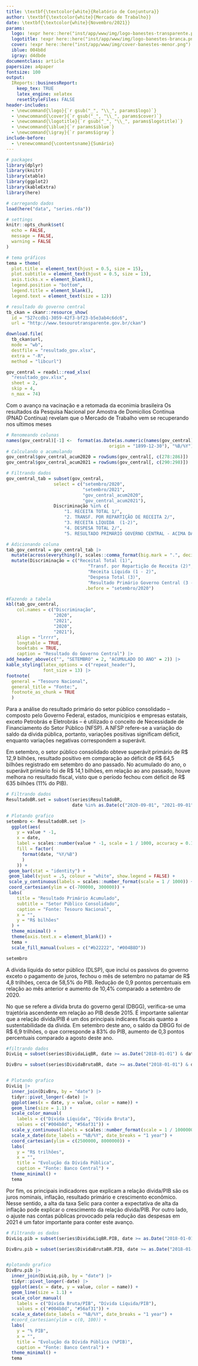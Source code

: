 ```yaml
---
title: \textbf{\textcolor{white}{Relatório de Conjuntura}}
author: \textbf{\textcolor{white}{Mercado de Trabalho}}
date: \textbf{\textcolor{white}{Novembro/2021}}
params:
  logo: !expr here::here("inst/app/www/img/logo-banestes-transparente.png")
  logotitle: !expr here::here("inst/app/www/img/logo-banestes-branca.png")
  cover: !expr here::here("inst/app/www/img/cover-banestes-menor.png")
  iblue: 004b8d
  igray: d4dbde
documentclass: article
papersize: a4paper
fontsize: 100
output:
  IReports::businessReport:
    keep_tex: TRUE
    latex_engine: xelatex
    resetStyleFiles: FALSE
header-includes: 
  - \newcommand{\logo}{`r gsub("_", "\\_", params$logo)`}
  - \newcommand{\cover}{`r gsub("_", "\\_", params$cover)`}
  - \newcommand{\logotitle}{`r gsub("_", "\\_", params$logotitle)`}
  - \newcommand{\iblue}{`r params$iblue`}
  - \newcommand{\igray}{`r params$igray`}
include-before:
  - \renewcommand{\contentsname}{Sumário}
---
```



```r

# packages
library(dplyr)
library(knitr)
library(xtable)
library(ggplot2)
library(kableExtra)
library(here)

# carregando dados
load(here("data", "series.rda"))

# settings
knitr::opts_chunk$set(
  echo = FALSE,
  message = FALSE,
  warning = FALSE
)

# tema gráficos
tema = theme(
  plot.title = element_text(hjust = 0.5, size = 15),
  plot.subtitle = element_text(hjust = 0.5, size = 13),
  axis.ticks.x = element_blank(),
  legend.position = "bottom",
  legend.title = element_blank(),
  legend.text = element_text(size = 12))

# resultado do governo central
tb_ckan = ckanr::resource_show(
  id = "527ccdb1-3059-42f3-bf23-b5e3ab4c6dc6",
  url = "http://www.tesourotransparente.gov.br/ckan")

download.file(
  tb_ckan$url,
  mode = "wb",
  destfile = "resultado_gov.xlsx",
  extra = "-R",
  method = "libcurl")

gov_central = readxl::read_xlsx(
  "resultado_gov.xlsx",
  sheet = 2,
  skip = 4,
  n_max = 74)
```

\maketitle
\tableofcontents
\clearpage

\section{Mercado de trabalho} 
 \vspace{0.5cm}

Com o avanço na vacinação e a retomada da econimia brasileira Os resultados da Pesquisa Nacional por Amostra de Domicílios Contínua (PNAD Contínua) revelam que o Mercado de Trabalho vem se recuperando nos ultimos meses
```r
# Renomeando colunas
names(gov_central)[-1] <-  format(as.Date(as.numeric(names(gov_central)[-1]),
                                       origin = "1899-12-30"), "%B/%Y")
# Calculando o acumulando
gov_central$gov_central_acum2020 = rowSums(gov_central[, c(278:286)])
gov_central$gov_central_acum2021 = rowSums(gov_central[, c(290:298)])

# Filtrando dados
gov_central_tab = subset(gov_central,
                  select = c("setembro/2020",
                             "setembro/2021",
                             "gov_central_acum2020",
                             "gov_central_acum2021"),
                  Discriminação %in% c(
                      "1. RECEITA TOTAL 1/",
                      "2. TRANSF. POR REPARTIÇÃO DE RECEITA 2/",
                      "3. RECEITA LÍQUIDA  (1-2)",
                      "4. DESPESA TOTAL 2/",
                      "5. RESULTADO PRIMÁRIO GOVERNO CENTRAL - ACIMA DA LINHA (3 - 4)"))

# Adicionando coluna
tab_gov_central = gov_central_tab |>
  mutate(across(everything(), scales::comma_format(big.mark = ".", decimal.mark = ","))) |>
  mutate(Discriminação = c("Receital Total (1)",
                               "Transf. por Repartição de Receita (2)",
                               "Receita Líquida (1 - 2)",
                               "Despesa Total (3)",
                               "Resultado Primário Governo Central (3 - 4)"),
                              .before = "setembro/2020")

#Fazendo a tabela
kbl(tab_gov_central,
    col.names = c("Discriminação",
                  "2020",
                  "2021",
                  "2020",
                  "2021"),
    align = "lrrrr",
    longtable = TRUE,
    booktabs = TRUE,
    caption = "Resultado do Governo Central") |>
add_header_above(c("", "SETEMBRO" = 2, "ACUMULADO DO ANO" = 2)) |>
kable_styling(latex_options = c("repeat_header"),
              font_size = 13) |>
footnote(
  general = "Tesouro Nacional",
  general_title = "Fonte:",
  footnote_as_chunk	= TRUE
  )
```

\newpage

\section{Estatísticas Fiscais: Análise abaixo da linha} 
 \vspace{0.5cm}
 
 Para a análise do resultado primário do setor público consolidado – composto pelo Governo Federal, estados, municípios e empresas estatais, exceto Petrobrás e Eletrobrás – é utilizado o conceito de Necessidade de Financiamento do Setor Público (NFSP). A NFSP refere-se a variação do saldo da dívida pública, portanto, variações positivas significam déficit, enquanto variações negativas correspondem a superávit. 

Em setembro, o setor público consolidado obteve superávit primário de R\$ 12,9 bilhões, resultado positivo em comparação ao déficit de R\$ 64,5 bilhões registrado em setembro do ano passado. No acumulado do ano, o superávit primário foi de R\$ 14,1 bilhões, em relação ao ano passado, houve melhora no resultado fiscal, visto que o período fechou com déficit de R\$ 635 bilhões (11\% do PIB). 

```r
# Filtrando dados
ResultadoBR.set = subset(series$ResultadoBR,
                         date %in% as.Date(c("2020-09-01", "2021-09-01")))

# Plotando grafico
setembro <- ResultadoBR.set |>
  ggplot(aes(
    y = value * -1,
    x = date,
    label = scales::number(value * -1, scale = 1 / 1000, accuracy = 0.1),
    fill = factor(
      format(date, "%Y/%B")
      )
    )) +
 geom_bar(stat = "identity") +
 geom_label(vjust = .5, colour = "white", show.legend = FALSE) +
 scale_y_continuous(labels = scales::number_format(scale = 1 / 1000)) +
 coord_cartesian(ylim = c(-700000, 300000)) +
 labs(
    title = "Resultado Primário Acumulado",
    subtitle = "Setor Público Consolidado",
    caption = "Fonte: Tesouro Nacional",
    x = "",
    y = "R$ bilhões"
  ) +
  theme_minimal() +
  theme(axis.text.x = element_blank()) +
  tema +
  scale_fill_manual(values = c("#b22222", "#004B8D"))

setembro
```

A dívida líquida do setor público (DLSP), que inclui os passivos do governo exceto o pagamento de juros, fechou o mês de setembro no patamar de R$ 4,8 trilhões, cerca de 58,5% do PIB. Redução de 0,9 pontos percentuais em relação ao mês anterior e aumento de 10,4% comparado a setembro de 2020. 

No que se refere a dívida bruta do governo geral (DBGG), verifica-se uma trajetória ascendente em relação ao PIB desde 2015. É importante salientar que a relação dívida/PIB é um dos principais indicares fiscais quanto a sustentabilidade da dívida. Em setembro deste ano, o saldo da DBGG foi de R$ 6,9 trilhões, o que corresponde a 83% do PIB, aumento de 0,3 pontos percentuais comparado a agosto deste ano.


```r
#filtrando dados
DivLiq = subset(series$DividaLiqBR, date >= as.Date("2018-01-01") & date <= as.Date("2021-09-01"))

DivBru = subset(series$DividaBrutaBR, date >= as.Date("2018-01-01") & date <= as.Date("2021-09-01"))


# Plotando grafico
DivLiq |>
  inner_join(DivBru, by = "date") |>
  tidyr::pivot_longer(-date) |>
  ggplot(aes(x = date, y = value, color = name)) +
  geom_line(size = 1.1) +
  scale_color_manual(
    labels = c("Dívida Líquida", "Dívida Bruta"),
    values = c("#004b8d", "#56af31")) +
  scale_y_continuous(labels = scales::number_format(scale = 1 / 1000000)) +
  scale_x_date(date_labels = "%B/%Y", date_breaks = "1 year") +
  coord_cartesian(ylim = c(2500000, 8000000)) +
  labs(
    y = "R$ trilhões",
    x = "",
    title = "Evolução da Dívida Pública",
    caption = "Fonte: Banco Central") +
  theme_minimal() +
  tema
```

Por fim, os principais indicadores que explicam a relação dívida/PIB são os juros nominais, inflação, resultado primário e crescimento econômico. Nesse sentido, a alta da taxa Selic para conter a expectativa de alta da inflação pode explicar o crescimento da relação dívida/PIB. Por outro lado, o ajuste nas contas públicas provocado pela redução das despesas em 2021 é um fator importante para conter este avanço. 

```r
# Filtrando os dados
DivLiq.pib = subset(series$DividaLiqBR.PIB, date >= as.Date("2018-01-01") & date <= as.Date("2021-09-01"))

DivBru.pib = subset(series$DividaBrutaBR.PIB, date >= as.Date("2018-01-01") & date <= as.Date("2021-09-01"))


#plotando grafico
DivBru.pib |>
  inner_join(DivLiq.pib, by = "date") |>
  tidyr::pivot_longer(-date) |>
  ggplot(aes(x = date, y = value, color = name)) +
  geom_line(size = 1.1) +
  scale_color_manual(
    labels = c("Dívida Bruta/PIB", "Dívida Líquida/PIB"),
    values = c("#004b8d", "#56af31")) +
  scale_x_date(date_labels = "%B/%Y", date_breaks = "1 year") +
  #coord_cartesian(ylim = c(0, 100)) +
  labs(
    y = "% PIB",
    x = "",
    title = "Evolução da Dívida Pública (%PIB)",
    caption = "Fonte: Banco Central") +
  theme_minimal() +
  tema
```
